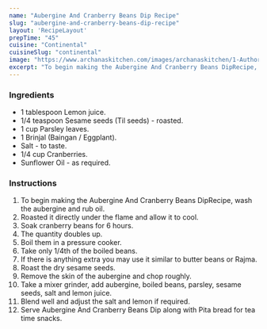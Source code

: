 ---
name: "Aubergine And Cranberry Beans Dip Recipe"
slug: "aubergine-and-cranberry-beans-dip-recipe"
layout: 'RecipeLayout'
prepTime: "45"
cuisine: "Continental"
cuisineSlug: "continental"
image: "https://www.archanaskitchen.com/images/archanaskitchen/1-Author/Neeru_Srikanth/aubergine-and-cranberry-beans-dip-recipe.jpg"
excerpt: "To begin making the Aubergine And Cranberry Beans DipRecipe, wash the aubergine and rub oil"
---

### Ingredients

- 1 tablespoon Lemon juice.
- 1/4 teaspoon Sesame seeds (Til seeds) - roasted.
- 1 cup Parsley leaves.
- 1 Brinjal (Baingan / Eggplant).
- Salt - to taste.
- 1/4 cup Cranberries.
- Sunflower Oil - as required.

### Instructions

1. To begin making the Aubergine And Cranberry Beans DipRecipe, wash the aubergine and rub oil.
1. Roasted it directly under the flame and allow it to cool.
1. Soak cranberry beans for 6 hours.
1. The quantity doubles up.
1. Boil them in a pressure cooker.
1. Take only 1/4th of the boiled beans.
1. If there is anything extra you may use it similar to butter beans or Rajma.
1. Roast the dry sesame seeds.
1. Remove the skin of the aubergine and chop roughly.
1. Take a mixer grinder, add aubergine, boiled beans, parsley, sesame seeds, salt and lemon juice.
1. Blend well and adjust the salt and lemon if required.
1. Serve Aubergine And Cranberry Beans Dip along with Pita bread for tea time snacks.
